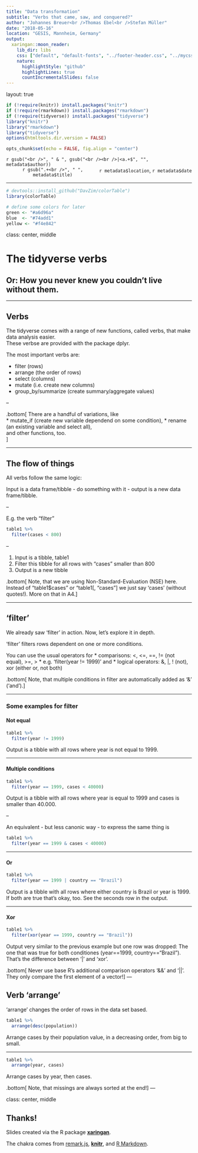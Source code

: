 ```yaml
---
title: "Data transformation"
subtitle: "Verbs that came, saw, and conquered?"
author: "Johannes Breuer<br />Thomas Ebel<br />Stefan Müller"
date: "2018-05-16"
location: "GESIS, Mannheim, Germany"
output:
  xaringan::moon_reader:
    lib_dir: libs
    css: ["default", "default-fonts", "../footer-header.css", "../mycss.css"]
    nature:
      highlightStyle: "github"
      highlightLines: true
      countIncrementalSlides: false
---
```

layout: true

```r
if (!require(knitr)) install.packages("knitr")
if (!require(rmarkdown)) install.packages("rmarkdown")
if (!require(tidyverse)) install.packages("tidyverse")
library("knitr")
library("rmarkdown")
library("tidyverse")
options(htmltools.dir.version = FALSE)

opts_chunk$set(echo = FALSE, fig.align = "center")
```

<div class="my-footer">
  <div style="float: left;"><span>`r gsub("<br />", " & ", gsub("<br /><br />|<a.+$", "", metadata$author))`</span></div>
  <div style="float: right;"><span>`r metadata$location`, `r metadata$date`</span></div>
  <div style="text-align: center;"><span>`r gsub(".+<br />", " ", metadata$title)`</span></div>
</div>

---

```r
# devtools::install_github("DavZim/colorTable")
library(colorTable)

# define some colors for later
green <- "#a6d96a"
blue  <- "#74add1"
yellow <- "#f4e842"
```
class: center, middle

<h1> The tidyverse verbs</h1>
<h2> Or: How you never knew you couldn't live without them.</h2>

---

<h2>Verbs</h2>
The tidyverse comes with a range of new functions, called verbs, that make data analysis easier.  
These verbse are provided with the package dplyr.  

The most important verbs are:

* filter (rows)
* arrange (the order of rows)
* select (columns)
* mutate (i.e. create new columns)
* group_by/summarize (create summary/aggregate values)

--

.bottom[
There are a handful of variations, like  
* mutate_if (create new variable dependend on some condition),
* rename (an existing variable and select all),  
and other functions, too.  
]

---

<h2>The flow of things</h2>
All verbs follow the same logic:

Input is a data frame/tibble - do something with it - output is a new data frame/tibble.

--

E.g. the verb "filter"

```r
table1 %>%
  filter(cases < 800)
```

--

1. Input is a tibble, table1
1. Filter this tibble for all rows with "cases" smaller than 800
1. Output is a new tibble

.bottom[
Note, that we are using Non-Standard-Evaluation (NSE) here. Instead of "table1$cases" or "table1[, "cases"] we just say 'cases' (without quotes!). More on that in A4.
]

---

<h2>'filter'</h2>
We already saw 'filter' in action. Now, let's explore it in depth.  

'filter' filters rows dependent on one or more conditions.  

You can use the usual operators for 
* comparisons: <, <=, ==, != (not equal), >=, >
   * e.g. 'filter(year != 1999)' and
   * logical operators: &, |, ! (not), xor (either or, not both)

.bottom[
Note, that multiple conditions in filter are automatically added as '&' ('and').
]

---

<h3>Some examples for filter</h3>

<h4> Not equal </h4>

```r
table1 %>%
  filter(year != 1999)
```

Output is a tibble with all rows where year is not equal to 1999.

---

<h4>Multiple conditions</h4>
```r
table1 %>%
  filter(year == 1999, cases < 40000)
```

Output is a tibble with all rows where year is equal to 1999 and cases is smaller than 40.000.

--

An equivalent - but less canonic way - to express the same thing is 

```r
table1 %>%
  filter(year == 1999 & cases < 40000)
```

---

<h4> Or </h4>
```r
table1 %>%
  filter(year == 1999 | country == "Brazil")
```

Output is a tibble with all rows where either country is Brazil or year is 1999. If both are true that's okay, too. See the seconds row in the output.

---

<h4> Xor </h4>
```r
table1 %>%
  filter(xor(year == 1999, country == "Brazil"))
```

Output very similar to the previous example but one row was dropped: The one that was true for both conditiones (year==1999, country=="Brazil"). That's the difference between '|' and 'xor'.

.bottom[
Never use base R's additional comparison operators '&&' and '||'. They only compare the first element of a vector!
]
---


<h2>Verb 'arrange'</h2>

'arrange' changes the order of rows in the data set based.  

```r
table1 %>%
  arrange(desc(population))
```

Arrange cases by their population value, in a decreasing order, from big to small.  

---

```r
table1 %>%
  arrange(year, cases)
```

Arrange cases by year, then cases.

.bottom[
Note, that missings are always sorted at the end!
]
---

class: center, middle

<h2> Thanks!</h2>

Slides created via the R package [**xaringan**](https://github.com/yihui/xaringan).

The chakra comes from [remark.js](https://remarkjs.com), [**knitr**](http://yihui.name/knitr), and [R Markdown](https://rmarkdown.rstudio.com).
